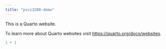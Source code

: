 ```yaml
---
title: "psci3200-demo"
---
```


This is a Quarto website.

To learn more about Quarto websites visit <https://quarto.org/docs/websites>.

```r
1 + 1
```
